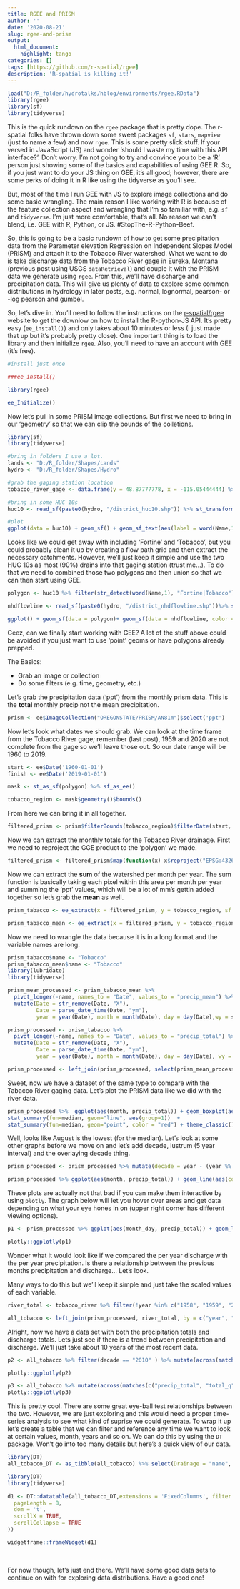 ```yaml
---
title: RGEE and PRISM
author: ''
date: '2020-08-21'
slug: rgee-and-prism
output:
  html_document:
    highlight: tango
categories: []
tags: [https://github.com/r-spatial/rgee]
description: 'R-spatial is killing it!'
---
```

```r
load("D:/R_folder/hydrotalks/hblog/environments/rgee.RData")
library(rgee)
library(sf)
library(tidyverse)
```

This is the quick rundown on the `rgee` package that is pretty dope. The r-spatial folks have thrown down some sweet packages  `sf`, `stars`, `mapview` (just to name a few) and now `rgee`. This is some pretty slick stuff. If your versed in JavaScript (JS) and wonder 'should I waste my time with this API interface?'. Don't worry. I'm not going to try and convince you to be a 'R' person just showing some of the basics and capabilities of using GEE R. So, if you just want to do your JS thing on GEE, it's all good; however, there are some perks of doing it in R like using the tidyverse as you'll see.

But, most of the time I run GEE with JS to explore image collections and do some basic wrangling. The main reason I like working with R is because of the feature collection aspect and wrangling that I'm so familiar with, e.g. `sf` and `tidyverse`. I'm just more comfortable, that's all. No reason we can't blend, i.e. GEE with R, Python, or JS. #StopThe-R-Python-Beef. 

So, this is going to be a basic rundown of how to get some precipitation data from the Parameter elevation Regression on Independent Slopes Model (PRISM) and attach it to the Tobacco River watershed. What we want to do is take discharge data from the Tobacco River gage in Eureka, Montana (previous post using USGS `dataRetrieval`) and couple it with the PRISM data we generate using `rgee`. From this, we'll have discharge and precipitation data. This will give us plenty of data to explore some common distributions in hydrology in later posts, e.g. normal, lognormal, pearson- or -log pearson and gumbel. 

So, let's dive in. You'll need to follow the instructions on the [r-spatial/rgee](https://github.com/r-spatial/rgee) website to get the downlow on how to install the R-python-JS API. It's pretty easy (`ee_install()`) and only takes about 10 minutes or less (I just made that up but it's probably pretty close). One important thing is to load the library and then initialize `rgee`. Also, you'll need to have an account with GEE (it's free).

```r
#install just once

###ee_install()

library(rgee)

ee_Initialize()

```

Now let's pull in some PRISM image collections. But first we need to bring in our 'geometry' so that we can clip the bounds of the colletions. 

```r

library(sf)
library(tidyverse)

#bring in folders I use a lot.
lands <- "D:/R_folder/Shapes/Lands"
hydro <- "D:/R_folder/Shapes/Hydro"

#grab the gaging station location
tobacoo_river_gage <- data.frame(y = 48.87777778, x = -115.05444444) %>% st_as_sf(coords = c("x", "y")) %>% st_set_crs("EPSG:4326") %>%  st_transform("EPSG:4326")

#bring in some HUC 10s
huc10 <- read_sf(paste0(hydro, "/district_huc10.shp")) %>% st_transform("EPSG:4326")

#plot
ggplot(data = huc10) + geom_sf() + geom_sf_text(aes(label = word(Name,1)), size = 2) + geom_sf(data = tobacoo_river_gage, aes(color = "Gaging Station")) + theme_classic() + labs(color = "USGS Tobacco River")

```

Looks like we could get away with including 'Fortine' and 'Tobacco', but you could probably clean it up by creating a flow path grid and then extract the necessary catchments. However, we'll just keep it simple and use the two HUC 10s as most (90%) drains into that gaging station (trust me...). To do that we need to combined those two polygons and then union so that we can then start using GEE.

```r
polygon <- huc10 %>% filter(str_detect(word(Name,1), "Fortine|Tobacco")) %>% st_union()
```
```r
nhdflowline <- read_sf(paste0(hydro, "/district_nhdflowline.shp"))%>% st_transform("EPSG:4326") %>% st_intersection(st_as_sf(polygon))

ggplot() + geom_sf(data = polygon)+ geom_sf(data = nhdflowline, color = "blue", alpha = 0.3) + geom_sf(data = tobacoo_river_gage, aes(color = "Gaging Station")) + theme_classic() + labs(color = "USGS Tobacco River") 
```

Geez, can we finally start working with GEE? A lot of the stuff above could be avoided if you just want to use 'point' geoms or have polygons already prepped.

The Basics:

* Grab an image or collection
* Do some filters (e.g. time, geometry, etc.)

Let's grab the precipitation data ('ppt') from the monthly prism data. This is the **total** monthly precip not the mean precipitation.  
```r

prism <- ee$ImageCollection("OREGONSTATE/PRISM/AN81m")$select('ppt')

```

Now let's look what dates we should grab. We can look at the time frame from the Tobacco River gage; remember (last post), 1959 and 2020 are not complete from the gage so we'll leave those out. So our date range will be 1960 to 2019.

```r

start <- ee$Date('1960-01-01')
finish <- ee$Date('2019-01-01')

mask <- st_as_sf(polygon) %>% sf_as_ee()

tobacco_region <- mask$geometry()$bounds()
```

From here we can bring it in all together.

```r

filtered_prism <- prism$filterBounds(tobacco_region)$filterDate(start, finish)

```

Now we can extract the monthly totals for the Tobacco River drainage. First we need to reproject the GGE product to the 'polygon' we made.

```r
filtered_prism <- filtered_prism$map(function(x) x$reproject("EPSG:4326")$select("ppt"))

```

Now we can extract the **sum** of the watershed per month per year. The sum function is basically taking each pixel within this area per month per year and summing the 'ppt' values, which will be a lot of mm's gettin added together so let's grab the **mean** as well.

```r
prism_tabacco <- ee_extract(x = filtered_prism, y = tobacco_region, sf = FALSE, fun = ee$Reducer$sum())

prism_tabacco_mean <- ee_extract(x = filtered_prism, y = tobacco_region, sf = FALSE, fun = ee$Reducer$mean())
```

Now we need to wrangle the data because it is in a long format and the variable names are long.
```r
prism_tabacco$name <- "Tobacco"
prism_tabacco_mean$name <- "Tobacco"
library(lubridate)
library(tidyverse)

prism_mean_processed <- prism_tabacco_mean %>%
  pivot_longer(-name, names_to = "Date", values_to = "precip_mean") %>%
  mutate(Date = str_remove(Date, "X"), 
         Date = parse_date_time(Date, "ym"),
         year = year(Date), month = month(Date), day = day(Date),wy = smwrBase::waterYear(Date, TRUE))

prism_processed <- prism_tabacco %>%
  pivot_longer(-name, names_to = "Date", values_to = "precip_total") %>%
  mutate(Date = str_remove(Date, "X"), 
         Date = parse_date_time(Date, "ym"),
         year = year(Date), month = month(Date), day = day(Date), wy =  smwrBase::waterYear(Date, TRUE))

prism_processed <- left_join(prism_processed, select(prism_mean_processed, wy, precip_mean, year, month ), by = c("year", "month", "wy"))
```

Sweet, now we have a dataset of the same type to compare with the Tabacco River gaging data. Let's plot the PRISM data like we did with the river data.

```r
prism_processed %>%  ggplot(aes(month, precip_total)) + geom_boxplot(aes(group = month)) + 
stat_summary(fun=median, geom="line", aes(group=1))  + 
stat_summary(fun=median, geom="point", color = "red") + theme_classic()  + scale_x_continuous(breaks = seq(1,12,1)) + labs(x = "Months", y = "Total Precipitation (mm)", title = "Looking at monthly total precipitation per year per month.") + scale_y_continuous(labels = scales::comma_format())
```

Well, looks like August is the lowest (for the median).  Let's look at some other graphs before we move on and let's add decade, lustrum (5 year interval) and the overlaying decade thing. 

```r
prism_processed <- prism_processed %>% mutate(decade = year - (year %% 10), lustrum = year - (year %% 5), month_day = str_c(month,day, sep = "-"),month_day = str_c(str_sub(year, -1), month_day, sep = "-"))
```


```r
prism_processed %>% ggplot(aes(month, precip_total)) + geom_line(aes(color = year, group = year)) + scale_color_distiller(palette = "Spectral")+ theme_classic()  + scale_x_continuous(breaks = seq(1,12,1)) + labs(x = "Months", y = "Total Monthly Precipitation (mm)", title = "Looking at monthly total precipitation per year per month.") + scale_y_continuous(labels = scales::comma_format())
```

These plots are actually not that bad if you can make them interactive by using `plotly`. The graph below will let you hover over areas and get data depending on what your eye hones in on (upper right corner has different viewing options). 

```r
p1 <- prism_processed %>% ggplot(aes(month_day, precip_total)) + geom_line(aes(color = decade, group = decade)) + scale_color_distiller(palette = "RdBu")+ theme_classic() + theme(axis.ticks = element_blank(), axis.text.x = element_blank()) + labs(x = "Years-Months-Days within 10 year partitions, e.g. 1980-1989, etc.", y = "Total Precipitation (mm)", title = "Looking at decades of annual total precipitation.") + scale_y_continuous(labels = scales::comma_format())

plotly::ggplotly(p1)
```


Wonder what it would look like if we compared the per year discharge with the per year precipitation. Is there a relationship between the previous months precipitation and discharge... Let's look.

Many ways to do this but we'll keep it simple and just take the scaled values of each variable.

```r
river_total <- tobacco_river %>% filter(!year %in% c("1958", "1959", "2019" , "2020"))%>% mutate(wy = smwrBase::waterYear(Date, TRUE)) %>% group_by(year, month) %>% summarise(total_q = sum(Flow), max_q = max(Flow), sd_q = round(sd(Flow),2), wy = wy)

all_tobacco <- left_join(prism_processed, river_total, by = c("year", "month", "wy"))
```

Alright, now we have a data set with both the precipitation totals and discharge totals. Lets just see if there is a trend between precipitation and discharge. We'll just take about 10 years of the most recent data.

```r
p2 <- all_tobacco %>% filter(decade == "2010" ) %>% mutate(across(matches(c("precip_total", "total_q")), scale)) %>% pivot_longer(cols = c("precip_total", "total_q"), names_to = "water", values_to = "total_water") %>% ggplot(aes(month, total_water)) + geom_line(aes(color = water)) + facet_wrap(~year) + scale_x_continuous(breaks = seq(1,12, 1)) + theme_light()

plotly::ggplotly(p2)
```

```r
p3 <- all_tobacco %>% mutate(across(matches(c("precip_total", "total_q")), scale)) %>% pivot_longer(cols = c("precip_total", "total_q"), names_to = "water", values_to = "total_water") %>% group_by(year, month) %>% slice_head(n =2) %>%  ggplot(aes(month, total_water)) + geom_smooth(aes(color = lustrum, group = lustrum),se=F) + facet_wrap(~water) + scale_x_continuous(breaks = seq(1,12, 1)) + theme_light() 
plotly::ggplotly(p3)
```

This is pretty cool. There are some great eye-ball test relationships between the two. However, we are just exploring and this would need a proper time-series analysis to see what kind of suprise we could generate. To wrap it up let's create a table that we can filter and reference any time we want to look at certain values, month, years and so on. We can do this by using the `DT` package. Won't go into too many details but here's a quick view of our data.

```r
library(DT)
all_tobacco_DT <- as_tibble(all_tobacco) %>% select(Drainage = "name", 'Precipitation (mm)' = "precip_total", 'Precipitation Mean (mm)' = precip_mean, Year = "year", Month = "month", 'Water Year' = "wy", 'Total Discharge (cfs)' = "total_q", 'Max Discharge (cfs)' = "max_q", 'SD Discharge (cfs)'  = "sd_q") %>% mutate(`Precipitation (mm)` = round(`Precipitation (mm)`,0), `Precipitation Mean (mm)` = round(`Precipitation Mean (mm)`,0)) %>% mutate(across(matches(c("Year", "Month", "Water Year")), as.integer))
```
```r
library(DT)
library(tidyverse)

d1 <- DT::datatable(all_tobacco_DT,extensions = 'FixedColumns', filter = 'top', options = list(
  pageLength = 8, 
  dom = 't',
  scrollX = TRUE,
  scrollCollapse = TRUE
))
```
```r
widgetframe::frameWidget(d1)
```

<br>

For now though, let's just end there. We'll have some good data sets to continue on with for exploring data distributions. Have a good one!

